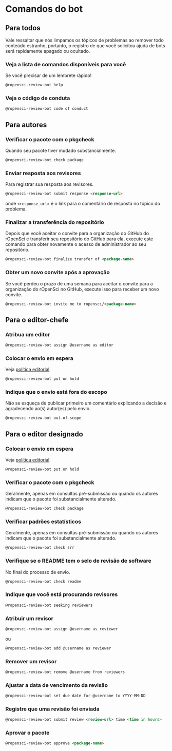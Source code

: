 # Comandos do bot {#bot-commands}

## Para todos {#for-everyone}

Vale ressaltar que nós limpamos os tópicos de problemas ao remover todo conteúdo estranho, portanto, o registro de que você solicitou ajuda de bots será rapidamente apagado ou ocultado.

### Veja a lista de comandos disponíveis para você {#see-the-list-of-commands-available-to-you}

Se você precisar de um lembrete rápido!

```markdown
@ropensci-review-bot help
```

### Veja o código de conduta {#see-the-code-of-conduct}

```markdown
@ropensci-review-bot code of conduct
```


## Para autores {#for-authors}

### Verificar o pacote com o pkgcheck {#check-package-with-pkgcheck}

Quando seu pacote tiver mudado substancialmente.

```markdown
@ropensci-review-bot check package
```

### Enviar resposta aos revisores {#submit-response-to-reviewers}

Para registrar sua resposta aos revisores.

```markdown
@ropensci-review-bot submit response <response-url>
```

onde `<response_url>` é o link para o comentário de resposta no tópico do problema.

### Finalizar a transferência do repositório {#finalize-repo-transfer}

Depois que você aceitar o convite para a organização do GitHub do rOpenSci e transferir seu repositório do GitHub para ela, execute este comando para obter novamente o acesso de administrador ao seu repositório.

```markdown
@ropensci-review-bot finalize transfer of <package-name>
```

### Obter um novo convite após a aprovação {#get-a-new-invite-after-approval}

Se você perdeu o prazo de uma semana para aceitar o convite para a organização do rOpenSci no GitHub, execute isso para receber um novo convite.

```markdown
@ropensci-review-bot invite me to ropensci/<package-name>
```

## Para o editor-chefe {#for-the-editor-in-chief}

### Atribua um editor {#assign-an-editor}

```markdown
@ropensci-review-bot assign @username as editor
```

### Colocar o envio em espera {#put-submission-on-hold}

Veja [política editorial](#policiesreviewprocess).

```markdown
@ropensci-review-bot put on hold
```

### Indique que o envio está fora do escopo {#indicate-the-submission-is-out-of-scope}

Não se esqueça de publicar primeiro um comentário explicando a decisão e agradecendo ao(s) autor(es) pelo envio.

```markdown
@ropensci-review-bot out-of-scope
```

## Para o editor designado {#for-assigned-editor}

### Colocar o envio em espera {#put-submission-on-hold}

Veja [política editorial](#policiesreviewprocess).

```markdown
@ropensci-review-bot put on hold
```

### Verificar o pacote com o pkgcheck {#check-package-with-pkgcheck}

Geralmente, apenas em consultas pré-submissão ou quando os autores indicam que o pacote foi substancialmente alterado.

```markdown
@ropensci-review-bot check package
```

### Verificar padrões estatísticos {#check-statistical-standards}

Geralmente, apenas em consultas pré-submissão ou quando os autores indicam que o pacote foi substancialmente alterado.

```markdown
@ropensci-review-bot check srr
```

### Verifique se o README tem o selo de revisão de software {#check-that-readme-has-software-review-badge}

No final do processo de envio.

```markdown
@ropensci-review-bot check readme
```

### Indique que você está procurando revisores {#indicate-you-are-now-seeking-reviewers}

```markdown
@ropensci-review-bot seeking reviewers
```

### Atribuir um revisor {#assign-a-reviewer}

```markdown
@ropensci-review-bot assign @username as reviewer
```

ou

```markdown
@ropensci-review-bot add @username as reviewer
```

### Remover um revisor {#remove-a-reviewer}

```markdown
@ropensci-review-bot remove @username from reviewers
```

### Ajustar a data de vencimento da revisão {#tweak-review-due-date}

```markdown
@ropensci-review-bot set due date for @username to YYYY-MM-DD
```

### Registre que uma revisão foi enviada {#record-that-a-review-was-submitted}

```markdown
@ropensci-review-bot submit review <review-url> time <time in hours>
```

### Aprovar o pacote {#approve-package}

```markdown
@ropensci-review-bot approve <package-name>
```


